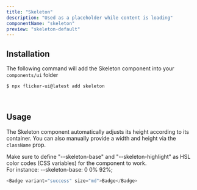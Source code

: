 ```yaml
---
title: "Skeleton"
description: "Used as a placeholder while content is loading"
componentName: "skeleton"
preview: "skeleton-default"
---
```



## Installation

The following command will add the Skeleton component into your `components/ui` folder

```bash
$ npx flicker-ui@latest add skeleton
```

<br />

## Usage

The Skeleton component automatically adjusts its height according to its container. You can also manually provide
a width and height via the `className` prop. 

<Note>Make sure to define "--skeleton-base" and "--skeleton-highlight" as HSL color codes (CSS variables) for the component to work. <br/>
For instance: --skeleton-base: 0 0% 92%;</Note>

```js /items="center"/ /justify="center"/
<Badge variant="success" size="md">Badge</Badge>
```

<br />
<br />